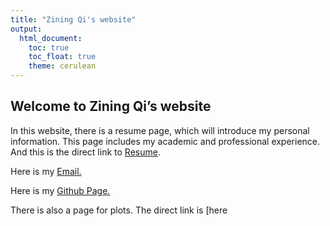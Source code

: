 ```yaml
---
title: "Zining Qi's website"
output: 
  html_document:
    toc: true
    toc_float: true
    theme: cerulean
---
```


## Welcome to Zining Qi's website
In this website, there is a resume page, which will introduce my personal information. This page includes my academic and professional experience. And this is the direct link to [Resume](about.html).

Here is my [Email.](mailto:<zq2209@cumc.columbia.edu>)

Here is my [Github Page.](http://github.com/zq2209/)

There is also a page for plots. The direct link is [here




